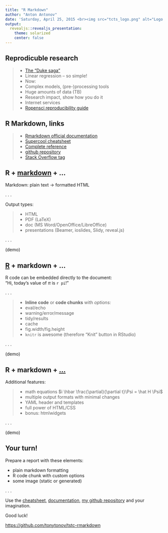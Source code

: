```yaml
---
title: "R Markdown"
author: "Anton Antonov"
date: 'Saturday, April 25, 2015 <br><img src="tcts_logo.png" alt="Logo here" width=128 height=128>'
output: 
  revealjs::revealjs_presentation:
    theme: solarized
    center: false
---
```


## Reprodicuble research

>- [The "Duke saga"](http://www.economist.com/node/21528593)
>- Linear regression -- so simple!
>- Now: 
    + Complex models, (pre-)processing tools
    + Huge amounts of data (TB)
    + Research impact, show how you do it
    + Internet services
>- [Ropensci reproducibility guide](http://ropensci.github.io/reproducibility-guide/)

## R Markdown, links

>- [Rmarkdown official documentation](http://rmarkdown.rstudio.com/)
>- [Supercool cheatsheet](http://www.rstudio.com/wp-content/uploads/2015/02/rmarkdown-cheatsheet.pdf)
>- [Complete reference](http://www.rstudio.com/wp-content/uploads/2015/03/rmarkdown-reference.pdf)
>- [github repository](https://github.com/rstudio/rmarkdown)
>- [Stack Overflow tag](http://stackoverflow.com/questions/tagged/rmarkdown)

## R + <u>markdown</u> + ...

Markdown: plain text -> formatted HTML

. . .

Output types:

>- HTML
>- PDF (LaTeX)
>- doc (MS Word/OpenOffice/LibreOffice)
>- presentations (Beamer, ioslides, Slidy, reveal.js)

. . .

(demo)

## <u>R</u> + markdown + ...

R code can be embedded directly to the document:  
"Hi, today's value of $\pi$ is `r pi`!"

. . .

>- **Inline code** or **code chunks** with _options:_
    + eval/echo
    + warning/error/message
    + tidy/results
    + cache
    + fig.width/fig.height
>- `knitr` is awesome (therefore "Knit" button in RStudio)

. . .

(demo)

## R + markdown + <u>...</u>

Additional features:

>- math equations $i \hbar \frac{\partial}{\partial t}\Psi = \hat H \Psi$
>- multiple output formats with minimal changes 
>- YAML header and templates
>- full power of HTML/CSS
>- bonus: htmlwidgets

. . .

(demo)

## Your turn!

Prepare a report with these elements:

* plain markdown formatting
* R code chunk with custom options
* some image (static or generated)

. . .

Use the [cheatsheet](http://www.rstudio.com/wp-content/uploads/2015/02/rmarkdown-cheatsheet.pdf), [documentation](http://rmarkdown.rstudio.com/), [my github repository](https://github.com/tonytonov/tstc-rmarkdown) and your imagination.

Good luck!

[https://github.com/tonytonov/tstc-rmarkdown](https://github.com/tonytonov/tstc-rmarkdown)
